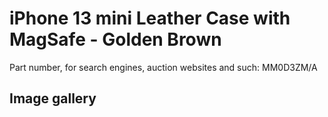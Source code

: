 
# iPhone 13 mini Leather Case with MagSafe - Golden Brown

Part number, for search engines, auction websites and such: MM0D3ZM/A

## Image gallery

<div style={{ width: "768px" }}>
  <GalleryComponent
    images={[
      {
        original: "/everysource/MM0D3.webp",
        thumbnail: "/everypreview/MM0D3.webp",
      },
      {
        original: "/everysource/MM0D3_AV1.webp",
        thumbnail: "/everypreview/MM0D3_AV1.webp",
      },
      {
        original: "/everysource/MM0D3_AV2.webp",
        thumbnail: "/everypreview/MM0D3_AV2.webp",
      },
      {
        original: "/everysource/MM0D3_AV3.webp",
        thumbnail: "/everypreview/MM0D3_AV3.webp",
      },
      {
        original: "/everysource/MM0D3_AV4.webp",
        thumbnail: "/everypreview/MM0D3_AV4.webp",
      },
      {
        original: "/everysource/MM0D3_AV5.webp",
        thumbnail: "/everypreview/MM0D3_AV5.webp",
      }
    ]}
  />
</div>